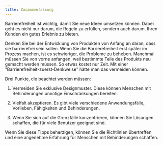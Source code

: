 ```yaml
---
title: Zusammenfassung
---
```


Barrierefreiheit ist wichtig, damit Sie neue Ideen umsetzen können. Dabei geht es nicht nur darum, die Regeln zu erfüllen, sondern
auch darum, Ihren Kunden ein gutes Erlebnis zu bieten.

Denken Sie bei der Entwicklung von Produkten von Anfang an daran, dass sie barrierefrei sein sollen. Wenn Sie die Barrierefreiheit
erst später im Prozess machen, ist es schwieriger, die Probleme zu beheben. Manchmal müssen Sie von vorne anfangen, weil bestimmte
Teile des Produkts neu gemacht werden müssen. So etwas kostet nur Zeit. Mit einer "Barrierefreiheit-zuerst-Denkweise" hätte man das
vermeiden können.

Drei Punkte, die beachtet werden müssen:

1. Vermeiden Sie exklusive Designmuster. Diese können Menschen mit Behinderungen unnötige Einschränkungen bereiten.

2. Vielfalt akzeptieren. Es gibt viele verschiedene Anwendungsfälle, Vorlieben, Fähigkeiten und Behinderungen.

3. Wenn Sie sich auf die Grenzfälle konzentrieren, können Sie Lösungen schaffen, die für viele Benutzer geeignet sind.

Wenn Sie diese Tipps beherzigen, können Sie die Richtlinien übertreffen und eine angenehme Erfahrung für Menschen mit Behinderungen
schaffen.
